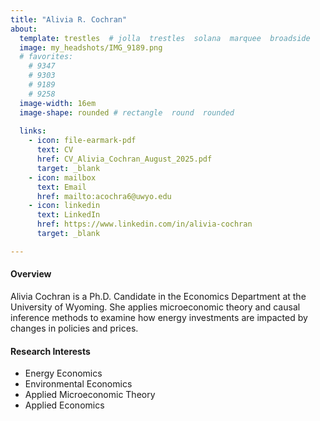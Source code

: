 ```yaml
---
title: "Alivia R. Cochran" 
about:
  template: trestles  # jolla  trestles  solana  marquee  broadside
  image: my_headshots/IMG_9189.png
  # favorites:
    # 9347
    # 9303
    # 9189
    # 9258
  image-width: 16em
  image-shape: rounded # rectangle  round  rounded
  
  links:
    - icon: file-earmark-pdf
      text: CV
      href: CV_Alivia_Cochran_August_2025.pdf
      target: _blank
    - icon: mailbox
      text: Email
      href: mailto:acochra6@uwyo.edu
    - icon: linkedin
      text: LinkedIn
      href: https://www.linkedin.com/in/alivia-cochran
      target: _blank

---
```



#### Overview
Alivia Cochran is a Ph.D. Candidate in the Economics Department at the University of Wyoming. She applies microeconomic theory and causal inference methods to examine how energy investments are impacted by changes in policies and prices.

#### Research Interests
- Energy Economics
- Environmental Economics
- Applied Microeconomic Theory
- Applied Economics
